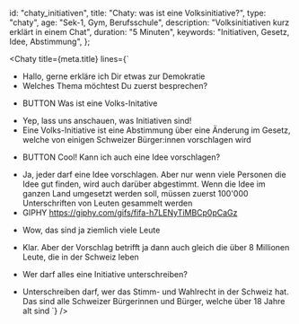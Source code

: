 
  id: "chaty_initiativen",
  title: "Chaty: was ist eine Volksinitiative?",
  type: "chaty",
  age: "Sek-1, Gym, Berufsschule",
  description: "Volksinitiativen kurz erklärt in einem Chat",
  duration: "5 Minuten",
  keywords: "Initiativen, Gesetz, Idee, Abstimmung",
};

<Chaty
  title={meta.title}
  lines={`
- Hallo, gerne erkläre ich Dir etwas zur Demokratie
- Welches Thema möchtest Du zuerst besprechen?
* BUTTON Was ist eine Volks-Initative
- Yep, lass uns anschauen, was Initiativen sind!
- Eine Volks-Initiative ist eine Abstimmung über eine Änderung im Gesetz, welche von einigen Schweizer Bürger:innen vorschlagen wird
* BUTTON Cool! Kann ich auch eine Idee vorschlagen?
- Ja, jeder darf eine Idee vorschlagen. Aber nur wenn viele Personen die Idee gut finden, wird auch darüber abgestimmt. Wenn die Idee im ganzen Land umgesetzt werden soll, müssen zuerst 100'000 Unterschriften von Leuten gesammelt werden
- GIPHY https://giphy.com/gifs/fifa-h7LENyTiMBCp0pCaGz
* Wow, das sind ja ziemlich viele Leute
- Klar. Aber der Vorschlag betrifft ja dann auch gleich die über 8 Millionen Leute, die in der Schweiz leben
* Wer darf alles eine Initiative unterschreiben?
- Unterschreiben darf, wer das Stimm- und Wahlrecht in der Schweiz hat. Das sind alle Schweizer Bürgerinnen und Bürger, welche über 18 Jahre alt sind
`}
/>
